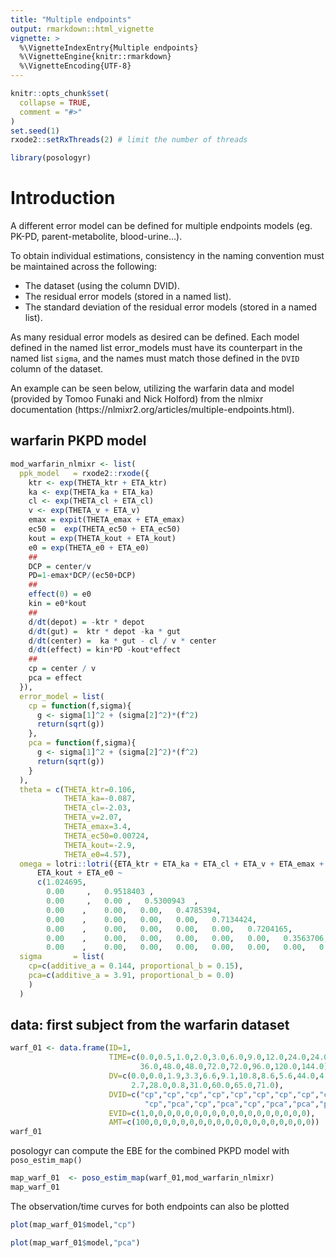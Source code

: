 ```yaml
---
title: "Multiple endpoints"
output: rmarkdown::html_vignette
vignette: >
  %\VignetteIndexEntry{Multiple endpoints}
  %\VignetteEngine{knitr::rmarkdown}
  %\VignetteEncoding{UTF-8}
---
```


```r
knitr::opts_chunk$set(
  collapse = TRUE,
  comment = "#>"
)
set.seed(1)
rxode2::setRxThreads(2) # limit the number of threads
```

```r
library(posologyr)
```

# Introduction
A different error model can be defined for multiple endpoints models (eg. 
PK-PD, parent-metabolite, blood-urine...).

To obtain individual estimations, consistency in the naming convention must be maintained across the following:

  *  The dataset (using the column DVID).
  *  The residual error models (stored in a named list).
  *  The standard deviation of the residual error models (stored in a named list).

As many residual error models as desired can be defined. Each model defined in the named list error_models must have its counterpart in the named list `sigma`, and the names must match those defined in the `DVID` column of the dataset.

An example can be seen below, utilizing the warfarin data and model (provided by Tomoo Funaki and Nick Holford) from the nlmixr documentation (https://nlmixr2.org/articles/multiple-endpoints.html).

## warfarin PKPD model

```r
mod_warfarin_nlmixr <- list(
  ppk_model   = rxode2::rxode({
    ktr <- exp(THETA_ktr + ETA_ktr)
    ka <- exp(THETA_ka + ETA_ka)
    cl <- exp(THETA_cl + ETA_cl)
    v <- exp(THETA_v + ETA_v)
    emax = expit(THETA_emax + ETA_emax)
    ec50 =  exp(THETA_ec50 + ETA_ec50)
    kout = exp(THETA_kout + ETA_kout)
    e0 = exp(THETA_e0 + ETA_e0)
    ##
    DCP = center/v
    PD=1-emax*DCP/(ec50+DCP)
    ##
    effect(0) = e0
    kin = e0*kout
    ##
    d/dt(depot) = -ktr * depot
    d/dt(gut) =  ktr * depot -ka * gut
    d/dt(center) =  ka * gut - cl / v * center
    d/dt(effect) = kin*PD -kout*effect
    ##
    cp = center / v
    pca = effect
  }),
  error_model = list(
    cp = function(f,sigma){
      g <- sigma[1]^2 + (sigma[2]^2)*(f^2)
      return(sqrt(g))
    },
    pca = function(f,sigma){
      g <- sigma[1]^2 + (sigma[2]^2)*(f^2)
      return(sqrt(g))
    }
  ),
  theta = c(THETA_ktr=0.106,
            THETA_ka=-0.087,
            THETA_cl=-2.03,
            THETA_v=2.07,
            THETA_emax=3.4,
            THETA_ec50=0.00724,
            THETA_kout=-2.9,
            THETA_e0=4.57),
  omega = lotri::lotri({ETA_ktr + ETA_ka + ETA_cl + ETA_v + ETA_emax + ETA_ec50 +
      ETA_kout + ETA_e0 ~
      c(1.024695,
        0.00     ,   0.9518403 ,
        0.00     ,   0.00 ,   0.5300943  ,
        0.00    ,    0.00,   0.00,   0.4785394,
        0.00    ,    0.00,   0.00,   0.00,   0.7134424,
        0.00    ,    0.00,   0.00,   0.00,   0.00,   0.7204165,
        0.00    ,    0.00,   0.00,   0.00,   0.00,   0.00,   0.3563706,
        0.00    ,    0.00,   0.00,   0.00,   0.00,   0.00,   0.00,   0.2660827)}),
  sigma       = list(
    cp=c(additive_a = 0.144, proportional_b = 0.15),
    pca=c(additive_a = 3.91, proportional_b = 0.0)
    )
  )
```

## data: first subject from the warfarin dataset

```r
warf_01 <- data.frame(ID=1,
                      TIME=c(0.0,0.5,1.0,2.0,3.0,6.0,9.0,12.0,24.0,24.0,36.0,
                             36.0,48.0,48.0,72.0,72.0,96.0,120.0,144.0),
                      DV=c(0.0,0.0,1.9,3.3,6.6,9.1,10.8,8.6,5.6,44.0,4.0,27.0,
                           2.7,28.0,0.8,31.0,60.0,65.0,71.0),
                      DVID=c("cp","cp","cp","cp","cp","cp","cp","cp","cp","pca",
                              "cp","pca","cp","pca","cp","pca","pca","pca","pca"),
                      EVID=c(1,0,0,0,0,0,0,0,0,0,0,0,0,0,0,0,0,0,0),
                      AMT=c(100,0,0,0,0,0,0,0,0,0,0,0,0,0,0,0,0,0,0))
warf_01
```

posologyr can compute the EBE for the combined PKPD model with `poso_estim_map()`

```r
map_warf_01  <- poso_estim_map(warf_01,mod_warfarin_nlmixr)
map_warf_01
```

The observation/time curves for both endpoints can also be plotted

```r
plot(map_warf_01$model,"cp")
```


```r
plot(map_warf_01$model,"pca")
```
